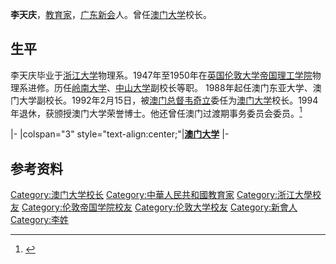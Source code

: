'''李天庆'''{{BD|1924年||2021年|12月2日|catIdx=Li}}，[[教育家|教育家]]，[[广东省|广东]][[新会区|新会]]人。曾任[[澳门大学|澳门大学]]校长。

==生平==
李天庆毕业于[[浙江大学|浙江大学]]物理系。1947年至1950年在[[英国|英国]][[伦敦大学|伦敦大学]][[帝国理工学院|帝国理工学院]]物理系进修。历任[[岭南大学_(广州)|岭南大学]]、[[中山大学|中山大学]]副校长等职。
1988年起任澳门东亚大学、澳门大学副校长。1992年2月15日，被[[澳门总督|澳门总督]][[韦奇立|韦奇立]]委任为[[澳门大学|澳门大学]]校长。1994年退休，获颁授澳门大学荣誉博士。他还曾任澳门过渡期事务委员会委员。<ref>{{Cite web |url=http://mypaper.pchome.com.tw/agnesmacau/post/1312646576 |title=從東亞大學到澳門大學的二十年 |access-date=2016-03-23 |archive-date=2016-04-13 |archive-url=https://web.archive.org/web/20160413202314/http://mypaper.pchome.com.tw/agnesmacau/post/1312646576 |dead-url=no }}</ref>

{{start box}}
{{s-edu}}
{{s-aca}}
|-
|colspan="3" style="text-align:center;"|'''[[澳门大学|澳门大学]]'''
|-
{{s-before|原澳门东亚大学校长<br />[[薛寿生|薛寿生]]}}
{{s-title|澳门大学校长<small>|1991年－1994年</small>}}
{{s-after|[[费利纳|费利纳]]}}
{{end box}}

== 参考资料 ==
{{reflist}}

{{澳门大学}}
{{Authority control}}
{{DEFAULTSORT:L}}
[[Category:澳门大学校长|Category:澳门大学校长]]
[[Category:中華人民共和國教育家|Category:中華人民共和國教育家]]
[[Category:浙江大學校友|Category:浙江大學校友]]
[[Category:伦敦帝国学院校友|Category:伦敦帝国学院校友]]
[[Category:伦敦大学校友|Category:伦敦大学校友]]
[[Category:新會人|Category:新會人]]
[[Category:李姓|Category:李姓]]
